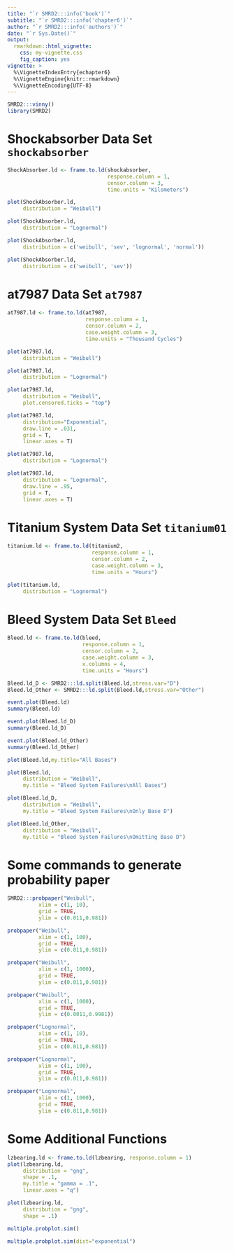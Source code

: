 ```yaml
---
title: "`r SMRD2:::info('book')`"
subtitle: "`r SMRD2:::info('chapter6')`"
author: "`r SMRD2:::info('authors')`"
date: "`r Sys.Date()`"
output: 
  rmarkdown::html_vignette:
    css: my-vignette.css
    fig_caption: yes
vignette: >
  %\VignetteIndexEntry{echapter6}
  %\VignetteEngine{knitr::rmarkdown}
  %\VignetteEncoding{UTF-8}
---
```


```r
SMRD2:::vinny()
library(SMRD2)
```

# Shockabsorber Data Set `shockabsorber`

```r
ShockAbsorber.ld <- frame.to.ld(shockabsorber,
                                response.column = 1,
                                censor.column = 3,
                                time.units = "Kilometers")

plot(ShockAbsorber.ld,
     distribution = "Weibull")

plot(ShockAbsorber.ld,
     distribution = "Lognormal")
```

```r
plot(ShockAbsorber.ld, 
     distribution = c('weibull', 'sev', 'lognormal', 'normal'))
```

```r
plot(ShockAbsorber.ld, 
     distribution = c('weibull', 'sev'))
```


# at7987 Data Set `at7987`

```r
at7987.ld <- frame.to.ld(at7987,
                         response.column = 1, 
                         censor.column = 2, 
                         case.weight.column = 3,
                         time.units = "Thousand Cycles")

plot(at7987.ld,
     distribution = "Weibull")

plot(at7987.ld,
     distribution = "Lognormal")

plot(at7987.ld, 
     distribution = "Weibull",
     plot.censored.ticks = "top")

plot(at7987.ld,
     distribution="Exponential",
     draw.line = .031,
     grid = T, 
     linear.axes = T)

plot(at7987.ld,
     distribution = "Lognormal")

plot(at7987.ld,
     distribution = "Lognormal",
     draw.line = .95,
     grid = T,
     linear.axes = T)
```

# Titanium System Data Set `titanium01`

```r
titanium.ld <- frame.to.ld(titanium2,
                           response.column = 1, 
                           censor.column = 2,
                           case.weight.column = 3,
                           time.units = "Hours")

plot(titanium.ld,
     distribution = "Lognormal")
```

# Bleed System Data Set `Bleed`

```r
Bleed.ld <- frame.to.ld(bleed,
                        response.column = 1, 
                        censor.column = 2, 
                        case.weight.column = 3,
                        x.columns = 4,
                        time.units = "Hours")

Bleed.ld_D <- SMRD2:::ld.split(Bleed.ld,stress.var="D")
Bleed.ld_Other <- SMRD2:::ld.split(Bleed.ld,stress.var="Other")
```

```r
event.plot(Bleed.ld)
summary(Bleed.ld)
```

```r
event.plot(Bleed.ld_D)
summary(Bleed.ld_D)

event.plot(Bleed.ld_Other)
summary(Bleed.ld_Other)
```

```r
plot(Bleed.ld,my.title="All Bases")

plot(Bleed.ld,
     distribution = "Weibull",
     my.title = "Bleed System Failures\nAll Bases")

plot(Bleed.ld_D,
     distribution = "Weibull",
     my.title = "Bleed System Failures\nOnly Base D")

plot(Bleed.ld_Other,
     distribution = "Weibull",
     my.title = "Bleed System Failures\nOmitting Base D")
```

# Some commands to generate probability paper

```r
SMRD2:::probpaper("Weibull",
          xlim = c(1, 10), 
          grid = TRUE, 
          ylim = c(0.011,0.981))

probpaper("Weibull",
          xlim = c(1, 100),
          grid = TRUE,
          ylim = c(0.011,0.981))

probpaper("Weibull",
          xlim = c(1, 1000),
          grid = TRUE,
          ylim = c(0.011,0.981))

probpaper("Weibull",
          xlim = c(1, 1000),
          grid = TRUE, 
          ylim = c(0.0011,0.9981))

probpaper("Lognormal",
          xlim = c(1, 10),
          grid = TRUE,
          ylim = c(0.011,0.981))

probpaper("Lognormal",
          xlim = c(1, 100),
          grid = TRUE,
          ylim = c(0.011,0.981))

probpaper("Lognormal",
          xlim = c(1, 1000),
          grid = TRUE,
          ylim = c(0.011,0.981))
```

# Some Additional Functions

```r
lzbearing.ld <- frame.to.ld(lzbearing, response.column = 1)
plot(lzbearing.ld,
     distribution = "gng",
     shape = .1,
     my.title = "gamma = .1",
     linear.axes = "q")

plot(lzbearing.ld,
     distribution = "gng",
     shape = .1)

multiple.probplot.sim()

multiple.probplot.sim(dist="exponential")
```
